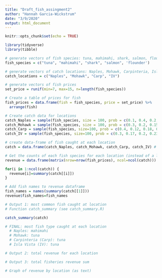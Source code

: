 ```yaml
---
title: "Draft_fish_assingment2"
author: "Hannah Garcia-Wickstrum"
date: "3/9/2020"
output: html_document
---
```


```r
knitr::opts_chunk$set(echo = TRUE)
```

```r
library(tidyverse)
library(tibble)

# generate vectors of fish species: tuna, mahimahi, shark, salmon, flounder. 
fish_species = c("tuna", "mahimahi", "shark", "salmon", 'flounder')

# generate vectors of catch locations: Naples, Mohawk, Carpinteria, Isla Vista.
catch_locations = c("Naples", "Mohawk", "Carp", "IV")

# generate vectors of fish prices
set_price = runif(min=7, max=15, n=length(fish_species))

# Create a table of prices for fish
fish_prices = data.frame(fish = fish_species, price = set_price) %>%
  arrange(fish)

# Create catch data for locations
catch_Naples = sample(fish_species, size = 100, prob = c(0.1, 0.4, 0.2, 0.15, 0.15), replace = T)
catch_Mohawk = sample(fish_species, size = 100, prob = c(0.3, 0.2, 0.15, 0.2, 0.15), replace = T)
catch_Carp = sample(fish_species, size=100, prob = c(0.4, 0.12, 0.18, 0.1, 0.2), replace = T)
catch_IV = sample(fish_species, size=100, prob = c(0.3, 0.17, 0.2, 0.23, 0.1), replace = T)

# create data-frame of fish caught at each location
catch = data.frame(catch_Naples, catch_Mohawk, catch_Carp, catch_IV) # values already recognized as a factor

# Get the counts of each fish species for each location (instead of a list of 100)
revenue = data.frame(matrix(nrow=nrow(fish_prices), ncol=ncol(catch)))

for(i in 1:ncol(catch)) {
  revenue[i]=summary(catch[[i]])
}

# Add fish names to revenue dataframe
fish_names = names(summary(catch[[1]]))
revenue$fish_names=fish_names 
```

```r
# Output 1: most common fish caught at location
# Function catch_summary (see catch_summary.R)

catch_summary(catch)

# FINAL: most fish type caught at each location
  # Naples: mahimahi
  # Mohawk: tuna
  # Carpinteria (Carp): tuna
  # Isla Vista (IV): tuna
```

```r
# Output 2: total revenue for each location

```


```r
# Output 3: total fisheries revenue sum
```


```r
# Graph of revenue by location (as text)
```

